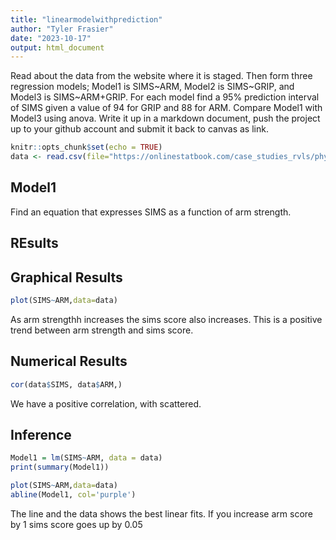 ```yaml
---
title: "linearmodelwithprediction"
author: "Tyler Frasier"
date: "2023-10-17"
output: html_document
---
```


Read about the data from the website where it is staged.  Then form three regression models; Model1 is SIMS~ARM, Model2 is SIMS~GRIP, and Model3 is SIMS~ARM+GRIP. For each model find a 95% prediction interval of SIMS given a value of 94  for GRIP and 88 for ARM. Compare Model1 with Model3 using anova. Write it up in a markdown document, push the project up to your github account and submit it back to canvas as link. 



```r
knitr::opts_chunk$set(echo = TRUE)
data <- read.csv(file="https://onlinestatbook.com/case_studies_rvls/physical_strength/data.txt",sep="",header=TRUE)  
```


## Model1
Find an equation that expresses SIMS as a function of arm strength.

## REsults 

## Graphical Results 

```r
plot(SIMS~ARM,data=data)
```
As arm strengthh increases the sims score also increases. This is a positive trend between arm strength and sims score.

## Numerical Results

```r
cor(data$SIMS, data$ARM,)
```

We have a positive correlation, with scattered.

## Inference 
```r
Model1 = lm(SIMS~ARM, data = data)
print(summary(Model1))
```


```r
plot(SIMS~ARM,data=data)
abline(Model1, col='purple')
```
The line and the data shows the best linear fits. If you increase arm score by 1 sims score goes up by 0.05